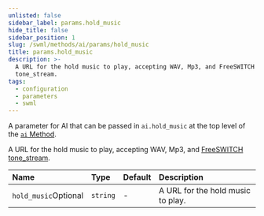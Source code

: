 ```yaml
---
unlisted: false
sidebar_label: params.hold_music
hide_title: false
sidebar_position: 1
slug: /swml/methods/ai/params/hold_music
title: params.hold_music
description: >-
  A URL for the hold music to play, accepting WAV, Mp3, and FreeSWITCH
  tone_stream.
tags:
  - configuration
  - parameters
  - swml
---
```




A parameter for AI that can be passed in `ai.hold_music` at the top level of the [`ai` Method](./index.mdx).

A URL for the hold music to play, accepting WAV, Mp3, and [FreeSWITCH tone_stream](https://developer.signalwire.com/freeswitch/FreeSWITCH-Explained/Modules/mod-dptools/mod-dptools:-gentones/Tone_stream_6586599/).

| Name                                                       | Type     | Default | Description                       |
|:-----------------------------------------------------------|:---------|:--------|:----------------------------------|
| `hold_music`<span className="optional-arg">Optional</span> | `string` | -       | A URL for the hold music to play. |
